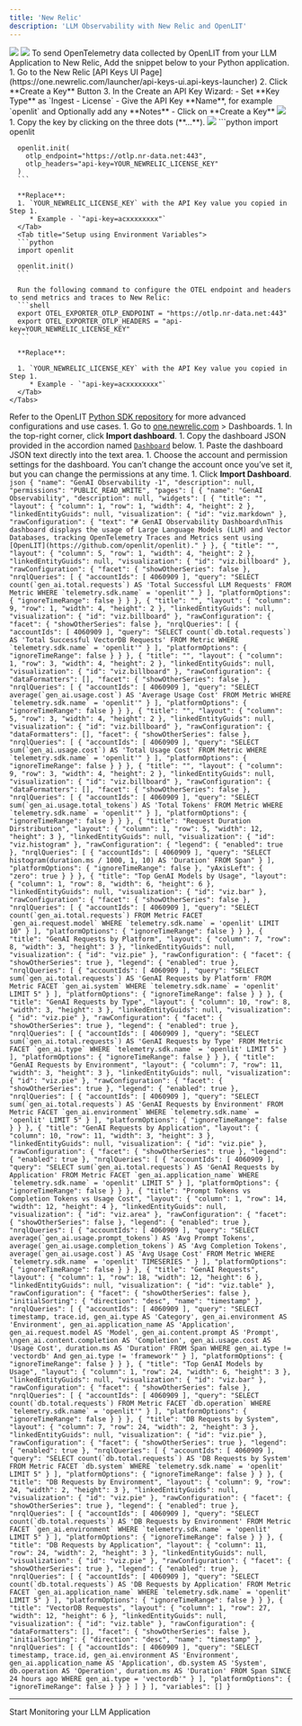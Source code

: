 ```yaml
---
title: 'New Relic'
description: 'LLM Observability with New Relic and OpenLIT'
---
```


<Frame>
  <img src="/images/new-relic-dashboard-1.png" />
  <img src="/images/new-relic-dashboard-2.png" />
</Frame>
To send OpenTelemetry data collected by OpenLIT from your LLM Application to New Relic, Add the snippet below to your Python application.
<Steps>
  <Step title="Get your New Relic Crednetials">
    <Steps>
        1. Go to the New Relic [API Keys UI Page](https://one.newrelic.com/launcher/api-keys-ui.api-keys-launcher)
        2. Click **Create a Key** Button
        3. In the Create an API Key Wizard:
            - Set **Key Type** as `Ingest - License`
            - Give the API Key **Name**, for example `openlit` and Optionally add any **Notes**
            - Click on **Create a Key**
            <Frame>
            <img src="https://mintlify.s3-us-west-1.amazonaws.com/odigos/backends/images/newrelic2.png" />
            </Frame>
        1.  Copy the key by clicking on the three dots (**...**).
            <Frame>
            <img src="https://embrace.io/docs/assets/images/new_relic_api_keys-4f6f5da451f0ade8f68c4dda395c3742.png" />
            </Frame>
    </Steps>
  </Step>
  <Step title="Add the following two lines to your application code:">
    <Tabs>
      <Tab title="Setup using function arguments">
      ```python
      import openlit

      openlit.init(
        otlp_endpoint="https://otlp.nr-data.net:443", 
        otlp_headers="api-key=YOUR_NEWRELIC_LICENSE_KEY"
      )
      ```

      **Replace**:
      1. `YOUR_NEWRELIC_LICENSE_KEY` with the API Key value you copied in Step 1. 
         * Example - `"api-key=acxxxxxxxx"`
      </Tab>
      <Tab title="Setup using Environment Variables">
      ```python
      import openlit

      openlit.init()
      ```

      Run the following command to configure the OTEL endpoint and headers to send metrics and traces to New Relic:
      ```shell
      export OTEL_EXPORTER_OTLP_ENDPOINT = "https://otlp.nr-data.net:443"
      export OTEL_EXPORTER_OTLP_HEADERS = "api-key=YOUR_NEWRELIC_LICENSE_KEY"
      ```

      **Replace**:

      1. `YOUR_NEWRELIC_LICENSE_KEY` with the API Key value you copied in Step 1. 
         * Example - `"api-key=acxxxxxxxx"`
      </Tab>
    </Tabs>
  Refer to the OpenLIT [Python SDK repository](https://github.com/openlit/openlit/tree/main/sdk/python) for more advanced configurations and use cases.
  </Step>
  <Step title="Import the pre-built Dashboard">
    1. Go to [one.newrelic.com](https://one.newrelic.com/) > Dashboards.
    1. In the top-right corner, click **Import dashboard**.
    1. Copy the dashboard JSON provided in the accordion named [`Dashboard`](#dashboard) below.
    1. Paste the dashboard JSON text directly into the text area.
    1. Choose the account and permission settings for the dashboard. You can’t change the account once you’ve set it, but you can change the permissions at any time.
    1. Click **Import Dashboard**.
  <Accordion title="Dashboard">
      ```json
      {
        "name": "GenAI Observability -1",
        "description": null,
        "permissions": "PUBLIC_READ_WRITE",
        "pages": [
            {
            "name": "GenAI Observability",
            "description": null,
            "widgets": [
                {
                "title": "",
                "layout": {
                    "column": 1,
                    "row": 1,
                    "width": 4,
                    "height": 2
                },
                "linkedEntityGuids": null,
                "visualization": {
                    "id": "viz.markdown"
                },
                "rawConfiguration": {
                    "text": "# GenAI Observability Dashboard\nThis dashboard displays the usage of Large Language Models (LLM) and Vector Databases, tracking OpenTelemetry Traces and Metrics sent using [OpenLIT](https://github.com/openlit/openlit)."
                }
                },
                {
                "title": "",
                "layout": {
                    "column": 5,
                    "row": 1,
                    "width": 4,
                    "height": 2
                },
                "linkedEntityGuids": null,
                "visualization": {
                    "id": "viz.billboard"
                },
                "rawConfiguration": {
                    "facet": {
                    "showOtherSeries": false
                    },
                    "nrqlQueries": [
                    {
                        "accountIds": [
                        4060909
                        ],
                        "query": "SELECT count(`gen_ai.total.requests`) AS 'Total Successful LLM Requests' FROM Metric WHERE `telemetry.sdk.name` = 'openlit'"
                    }
                    ],
                    "platformOptions": {
                    "ignoreTimeRange": false
                    }
                }
                },
                {
                "title": "",
                "layout": {
                    "column": 9,
                    "row": 1,
                    "width": 4,
                    "height": 2
                },
                "linkedEntityGuids": null,
                "visualization": {
                    "id": "viz.billboard"
                },
                "rawConfiguration": {
                    "facet": {
                    "showOtherSeries": false
                    },
                    "nrqlQueries": [
                    {
                        "accountIds": [
                        4060909
                        ],
                        "query": "SELECT count(`db.total.requests`) AS 'Total Successful VectorDB Requests' FROM Metric WHERE `telemetry.sdk.name` = 'openlit'"
                    }
                    ],
                    "platformOptions": {
                    "ignoreTimeRange": false
                    }
                }
                },
                {
                "title": "",
                "layout": {
                    "column": 1,
                    "row": 3,
                    "width": 4,
                    "height": 2
                },
                "linkedEntityGuids": null,
                "visualization": {
                    "id": "viz.billboard"
                },
                "rawConfiguration": {
                    "dataFormatters": [],
                    "facet": {
                    "showOtherSeries": false
                    },
                    "nrqlQueries": [
                    {
                        "accountIds": [
                        4060909
                        ],
                        "query": "SELECT average(`gen_ai.usage.cost`) AS 'Average Usage Cost' FROM Metric WHERE `telemetry.sdk.name` = 'openlit'"
                    }
                    ],
                    "platformOptions": {
                    "ignoreTimeRange": false
                    }
                }
                },
                {
                "title": "",
                "layout": {
                    "column": 5,
                    "row": 3,
                    "width": 4,
                    "height": 2
                },
                "linkedEntityGuids": null,
                "visualization": {
                    "id": "viz.billboard"
                },
                "rawConfiguration": {
                    "dataFormatters": [],
                    "facet": {
                    "showOtherSeries": false
                    },
                    "nrqlQueries": [
                    {
                        "accountIds": [
                        4060909
                        ],
                        "query": "SELECT sum(`gen_ai.usage.cost`) AS 'Total Usage Cost' FROM Metric WHERE `telemetry.sdk.name` = 'openlit'"
                    }
                    ],
                    "platformOptions": {
                    "ignoreTimeRange": false
                    }
                }
                },
                {
                "title": "",
                "layout": {
                    "column": 9,
                    "row": 3,
                    "width": 4,
                    "height": 2
                },
                "linkedEntityGuids": null,
                "visualization": {
                    "id": "viz.billboard"
                },
                "rawConfiguration": {
                    "dataFormatters": [],
                    "facet": {
                    "showOtherSeries": false
                    },
                    "nrqlQueries": [
                    {
                        "accountIds": [
                        4060909
                        ],
                        "query": "SELECT sum(`gen_ai.usage.total_tokens`) AS 'Total Tokens' FROM Metric WHERE `telemetry.sdk.name` = 'openlit'"
                    }
                    ],
                    "platformOptions": {
                    "ignoreTimeRange": false
                    }
                }
                },
                {
                "title": "Request Duration Dirstribution",
                "layout": {
                    "column": 1,
                    "row": 5,
                    "width": 12,
                    "height": 3
                },
                "linkedEntityGuids": null,
                "visualization": {
                    "id": "viz.histogram"
                },
                "rawConfiguration": {
                    "legend": {
                    "enabled": true
                    },
                    "nrqlQueries": [
                    {
                        "accountIds": [
                        4060909
                        ],
                        "query": "SELECT histogram(duration.ms / 1000, 1, 10) AS 'Duration' FROM Span"
                    }
                    ],
                    "platformOptions": {
                    "ignoreTimeRange": false
                    },
                    "yAxisLeft": {
                    "zero": true
                    }
                }
                },
                {
                "title": "Top GenAI Models by Usage",
                "layout": {
                    "column": 1,
                    "row": 8,
                    "width": 6,
                    "height": 6
                },
                "linkedEntityGuids": null,
                "visualization": {
                    "id": "viz.bar"
                },
                "rawConfiguration": {
                    "facet": {
                    "showOtherSeries": false
                    },
                    "nrqlQueries": [
                    {
                        "accountIds": [
                        4060909
                        ],
                        "query": "SELECT count(`gen_ai.total.requests`) FROM Metric FACET `gen_ai.request.model` WHERE `telemetry.sdk.name` = 'openlit' LIMIT 10"
                    }
                    ],
                    "platformOptions": {
                    "ignoreTimeRange": false
                    }
                }
                },
                {
                "title": "GenAI Requests by Platform",
                "layout": {
                    "column": 7,
                    "row": 8,
                    "width": 3,
                    "height": 3
                },
                "linkedEntityGuids": null,
                "visualization": {
                    "id": "viz.pie"
                },
                "rawConfiguration": {
                    "facet": {
                    "showOtherSeries": true
                    },
                    "legend": {
                    "enabled": true
                    },
                    "nrqlQueries": [
                    {
                        "accountIds": [
                        4060909
                        ],
                        "query": "SELECT sum(`gen_ai.total.requests`) AS 'GenAI Requests by Platform' FROM Metric FACET `gen_ai.system` WHERE `telemetry.sdk.name` = 'openlit' LIMIT 5"
                    }
                    ],
                    "platformOptions": {
                    "ignoreTimeRange": false
                    }
                }
                },
                {
                "title": "GenAI Requests by Type",
                "layout": {
                    "column": 10,
                    "row": 8,
                    "width": 3,
                    "height": 3
                },
                "linkedEntityGuids": null,
                "visualization": {
                    "id": "viz.pie"
                },
                "rawConfiguration": {
                    "facet": {
                    "showOtherSeries": true
                    },
                    "legend": {
                    "enabled": true
                    },
                    "nrqlQueries": [
                    {
                        "accountIds": [
                        4060909
                        ],
                        "query": "SELECT sum(`gen_ai.total.requests`) AS 'GenAI Requests by Type' FROM Metric FACET `gen_ai.type` WHERE `telemetry.sdk.name` = 'openlit' LIMIT 5"
                    }
                    ],
                    "platformOptions": {
                    "ignoreTimeRange": false
                    }
                }
                },
                {
                "title": "GenAI Requests by Environment",
                "layout": {
                    "column": 7,
                    "row": 11,
                    "width": 3,
                    "height": 3
                },
                "linkedEntityGuids": null,
                "visualization": {
                    "id": "viz.pie"
                },
                "rawConfiguration": {
                    "facet": {
                    "showOtherSeries": true
                    },
                    "legend": {
                    "enabled": true
                    },
                    "nrqlQueries": [
                    {
                        "accountIds": [
                        4060909
                        ],
                        "query": "SELECT sum(`gen_ai.total.requests`) AS 'GenAI Requests by Environment' FROM Metric FACET `gen_ai.environment` WHERE `telemetry.sdk.name` = 'openlit' LIMIT 5"
                    }
                    ],
                    "platformOptions": {
                    "ignoreTimeRange": false
                    }
                }
                },
                {
                "title": "GenAI Requests by Application",
                "layout": {
                    "column": 10,
                    "row": 11,
                    "width": 3,
                    "height": 3
                },
                "linkedEntityGuids": null,
                "visualization": {
                    "id": "viz.pie"
                },
                "rawConfiguration": {
                    "facet": {
                    "showOtherSeries": true
                    },
                    "legend": {
                    "enabled": true
                    },
                    "nrqlQueries": [
                    {
                        "accountIds": [
                        4060909
                        ],
                        "query": "SELECT sum(`gen_ai.total.requests`) AS 'GenAI Requests by Application' FROM Metric FACET `gen_ai.application_name` WHERE `telemetry.sdk.name` = 'openlit' LIMIT 5"
                    }
                    ],
                    "platformOptions": {
                    "ignoreTimeRange": false
                    }
                }
                },
                {
                "title": "Prompt Tokens vs Completion Tokens vs Usage Cost",
                "layout": {
                    "column": 1,
                    "row": 14,
                    "width": 12,
                    "height": 4
                },
                "linkedEntityGuids": null,
                "visualization": {
                    "id": "viz.area"
                },
                "rawConfiguration": {
                    "facet": {
                    "showOtherSeries": false
                    },
                    "legend": {
                    "enabled": true
                    },
                    "nrqlQueries": [
                    {
                        "accountIds": [
                        4060909
                        ],
                        "query": "SELECT average(`gen_ai.usage.prompt_tokens`) AS 'Avg Prompt Tokens', average(`gen_ai.usage.completion_tokens`) AS 'Avg Completion Tokens', average(`gen_ai.usage.cost`) AS 'Avg Usage Cost' FROM Metric WHERE `telemetry.sdk.name` = 'openlit' TIMESERIES "
                    }
                    ],
                    "platformOptions": {
                    "ignoreTimeRange": false
                    }
                }
                },
                {
                "title": "GenAI Requests",
                "layout": {
                    "column": 1,
                    "row": 18,
                    "width": 12,
                    "height": 6
                },
                "linkedEntityGuids": null,
                "visualization": {
                    "id": "viz.table"
                },
                "rawConfiguration": {
                    "facet": {
                    "showOtherSeries": false
                    },
                    "initialSorting": {
                    "direction": "desc",
                    "name": "timestamp"
                    },
                    "nrqlQueries": [
                    {
                        "accountIds": [
                        4060909
                        ],
                        "query": "SELECT timestamp, trace.id, gen_ai.type AS 'Category', gen_ai.environment AS 'Environment', gen_ai.application_name AS 'Application', gen_ai.request.model AS 'Model', gen_ai.content.prompt AS 'Prompt', \ngen_ai.content.completion AS 'Completion', gen_ai.usage.cost AS 'Usage Cost', duration.ms AS 'Duration' FROM Span WHERE gen_ai.type != 'vectordb' And gen_ai.type != 'framework'"
                    }
                    ],
                    "platformOptions": {
                    "ignoreTimeRange": false
                    }
                }
                },
                {
                "title": "Top GenAI Models by Usage",
                "layout": {
                    "column": 1,
                    "row": 24,
                    "width": 6,
                    "height": 3
                },
                "linkedEntityGuids": null,
                "visualization": {
                    "id": "viz.bar"
                },
                "rawConfiguration": {
                    "facet": {
                    "showOtherSeries": false
                    },
                    "nrqlQueries": [
                    {
                        "accountIds": [
                        4060909
                        ],
                        "query": "SELECT count(`db.total.requests`) FROM Metric FACET `db.operation` WHERE `telemetry.sdk.name` = 'openlit'"
                    }
                    ],
                    "platformOptions": {
                    "ignoreTimeRange": false
                    }
                }
                },
                {
                "title": "DB Requests by System",
                "layout": {
                    "column": 7,
                    "row": 24,
                    "width": 2,
                    "height": 3
                },
                "linkedEntityGuids": null,
                "visualization": {
                    "id": "viz.pie"
                },
                "rawConfiguration": {
                    "facet": {
                    "showOtherSeries": true
                    },
                    "legend": {
                    "enabled": true
                    },
                    "nrqlQueries": [
                    {
                        "accountIds": [
                        4060909
                        ],
                        "query": "SELECT count(`db.total.requests`) AS 'DB Requests by System' FROM Metric FACET `db.system` WHERE `telemetry.sdk.name` = 'openlit' LIMIT 5"
                    }
                    ],
                    "platformOptions": {
                    "ignoreTimeRange": false
                    }
                }
                },
                {
                "title": "DB Requests by Environment",
                "layout": {
                    "column": 9,
                    "row": 24,
                    "width": 2,
                    "height": 3
                },
                "linkedEntityGuids": null,
                "visualization": {
                    "id": "viz.pie"
                },
                "rawConfiguration": {
                    "facet": {
                    "showOtherSeries": true
                    },
                    "legend": {
                    "enabled": true
                    },
                    "nrqlQueries": [
                    {
                        "accountIds": [
                        4060909
                        ],
                        "query": "SELECT count(`db.total.requests`) AS 'DB Requests by Environment' FROM Metric FACET `gen_ai.environment` WHERE `telemetry.sdk.name` = 'openlit' LIMIT 5"
                    }
                    ],
                    "platformOptions": {
                    "ignoreTimeRange": false
                    }
                }
                },
                {
                "title": "DB Requests by Application",
                "layout": {
                    "column": 11,
                    "row": 24,
                    "width": 2,
                    "height": 3
                },
                "linkedEntityGuids": null,
                "visualization": {
                    "id": "viz.pie"
                },
                "rawConfiguration": {
                    "facet": {
                    "showOtherSeries": true
                    },
                    "legend": {
                    "enabled": true
                    },
                    "nrqlQueries": [
                    {
                        "accountIds": [
                        4060909
                        ],
                        "query": "SELECT count(`db.total.requests`) AS 'DB Requests by Application' FROM Metric FACET `gen_ai.application_name` WHERE `telemetry.sdk.name` = 'openlit' LIMIT 5"
                    }
                    ],
                    "platformOptions": {
                    "ignoreTimeRange": false
                    }
                }
                },
                {
                "title": "VectorDB Requests",
                "layout": {
                    "column": 1,
                    "row": 27,
                    "width": 12,
                    "height": 6
                },
                "linkedEntityGuids": null,
                "visualization": {
                    "id": "viz.table"
                },
                "rawConfiguration": {
                    "dataFormatters": [],
                    "facet": {
                    "showOtherSeries": false
                    },
                    "initialSorting": {
                    "direction": "desc",
                    "name": "timestamp"
                    },
                    "nrqlQueries": [
                    {
                        "accountIds": [
                        4060909
                        ],
                        "query": "SELECT timestamp, trace.id, gen_ai.environment AS 'Environment', gen_ai.application_name AS 'Application', db.system AS 'System', db.operation AS 'Operation', duration.ms AS 'Duration' FROM Span SINCE 24 hours ago WHERE gen_ai.type = 'vectordb'"
                    }
                    ],
                    "platformOptions": {
                    "ignoreTimeRange": false
                    }
                }
                }
            ]
            }
        ],
        "variables": []
        }
      ```
  </Accordion>

  </Step>
</Steps>


---

<CardGroup cols={2}>
<Card title="Integrations" href="/latest/integrations/introduction" icon='circle-nodes'>
Start Monitoring your LLM Application 
</Card>
</CardGroup>